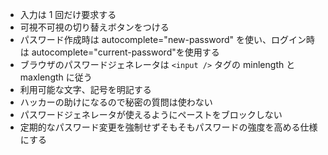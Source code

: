 - 入力は 1 回だけ要求する<Ref href="https://web.dev/i18n/ja/sign-in-form-best-practices/#no-double-inputs" title="サインインフォームのベストプラクティス" />
- 可視不可視の切り替えボタンをつける<Ref href="https://web.dev/i18n/ja/sign-in-form-best-practices/#show-password" title="サインインフォームのベストプラクティス" />
- パスワード作成時は autocomplete="new-password" を使い、ログイン時は autocomplete="current-password"を使用する<Ref href="https://web.dev/i18n/ja/sign-in-form-best-practices/#current-password" title="サインインフォームのベストプラクティス" />
- ブラウザのパスワードジェネレータは `<input />` タグの minlength と maxlength に従う<Ref href="https://www.chromium.org/developers/design-documents/password-generation/" title="Password Generation" />
- 利用可能な文字、記号を明記する
- ハッカーの助けになるので秘密の質問は使わない
- パスワードジェネレータが使えるようにペーストをブロックしない
- 定期的なパスワード変更を強制せずそもそもパスワードの強度を高める仕様にする
